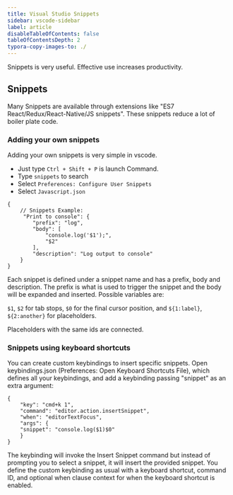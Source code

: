 ```yaml
---
title: Visual Studio Snippets
sidebar: vscode-sidebar
label: article
disableTableOfContents: false
tableOfContentsDepth: 2
typora-copy-images-to: ./
---
```


Snippets is very useful. Effective use increases productivity.

## Snippets

Many Snippets are available through extensions like "ES7 React/Redux/React-Native/JS snippets".
These snippets reduce a lot of boiler plate code.

### Adding your own snippets

Adding your own snippets is very simple in vscode.

- Just type `Ctrl + Shift + P` is launch Command.
- Type `snippets` to search
- Select `Preferences: Configure User Snippets`
- Select `Javascript.json`

```
{
	// Snippets Example:
	 "Print to console": {
	 	"prefix": "log",
	 	"body": [
	 		"console.log('$1');",
	 		"$2"
	 	],
	 	"description": "Log output to console"
    }
}
```

Each snippet is defined under a snippet name and has a prefix, body and description. The prefix is what is used to trigger the snippet and the body will be expanded and inserted. Possible variables are:

`$1`, `$2` for tab stops, `$0` for the final cursor position, and `${1:label}`, `${2:another}` for placeholders.

Placeholders with the same ids are connected.

### Snippets using keyboard shortcuts

You can create custom keybindings to insert specific snippets. Open keybindings.json (Preferences: Open Keyboard Shortcuts File), which defines all your keybindings, and add a keybinding passing "snippet" as an extra argument:

```
{
    "key": "cmd+k 1",
    "command": "editor.action.insertSnippet",
    "when": "editorTextFocus",
    "args": {
    "snippet": "console.log($1)$0"
    }
}
```

The keybinding will invoke the Insert Snippet command but instead of prompting you to select a snippet, it will insert the provided snippet. You define the custom keybinding as usual with a keyboard shortcut, command ID, and optional when clause context for when the keyboard shortcut is enabled.
